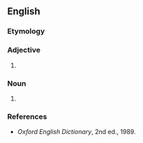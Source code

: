==English==

===Etymology===
{{suffix|en|Kant|ean}}

===Adjective===
{{en-adj}}

# {{alternative spelling of|Kantian|lang=en}}

===Noun===
{{en-noun}}

# {{alternative spelling of|Kantian|lang=en}}

===References===
* ''Oxford English Dictionary'', 2nd ed., 1989.
